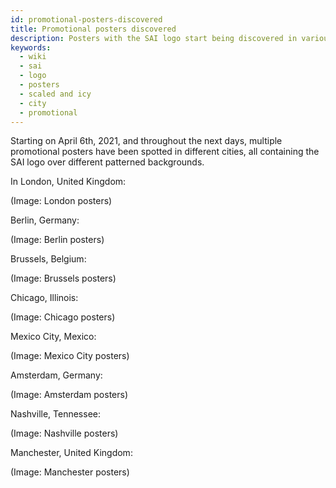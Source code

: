 ```yaml
---
id: promotional-posters-discovered
title: Promotional posters discovered
description: Posters with the SAI logo start being discovered in various cities across the world.
keywords:
  - wiki
  - sai
  - logo
  - posters
  - scaled and icy
  - city
  - promotional
---
```


Starting on April 6th, 2021, and throughout the next days, multiple promotional posters have been spotted in different cities, all containing the SAI logo over different patterned backgrounds. 

In London, United Kingdom:

(Image: London posters)

Berlin, Germany:

(Image: Berlin posters)

Brussels, Belgium:

(Image: Brussels posters)

Chicago, Illinois:

(Image: Chicago posters)

Mexico City, Mexico:

(Image: Mexico City posters)

Amsterdam, Germany:

(Image: Amsterdam posters)

Nashville, Tennessee:

(Image: Nashville posters)

Manchester, United Kingdom:

(Image: Manchester posters)

